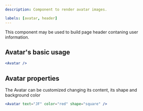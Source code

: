 ```yaml
---
description: Component to render avatar images.

labels: [avatar, header]
---
```



This component may be used to build page header contaning user information.

## Avatar's basic usage

```jsx
<Avatar />
```

## Avatar properties

The Avatar can be customized changing its content, its shape and background color

```jsx
<Avatar text="JF" color="red" shape="square" />
```

